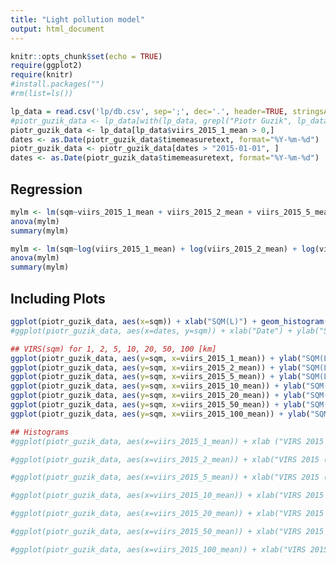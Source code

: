 ```yaml
---
title: "Light pollution model"
output: html_document
---
```


```r
knitr::opts_chunk$set(echo = TRUE)
require(ggplot2)
require(knitr)
#install.packages("")
#rm(list=ls())
```

```r
lp_data = read.csv('lp/db.csv', sep=';', dec='.', header=TRUE, stringsAsFactors = TRUE)
#piotr_guzik_data <- lp_data[with(lp_data, grepl("Piotr Guzik", lp_data$name)),]
piotr_guzik_data <- lp_data[lp_data$viirs_2015_1_mean > 0,]
dates <- as.Date(piotr_guzik_data$timemeasuretext, format="%Y-%m-%d")
piotr_guzik_data <- piotr_guzik_data[dates > "2015-01-01", ]
dates <- as.Date(piotr_guzik_data$timemeasuretext, format="%Y-%m-%d")
```

## Regression
```r
mylm <- lm(sqm~viirs_2015_1_mean + viirs_2015_2_mean + viirs_2015_5_mean + viirs_2015_10_mean + viirs_2015_20_mean + viirs_2015_50_mean + viirs_2015_100_mean, data=piotr_guzik_data)
anova(mylm)
summary(mylm)
```


```r
mylm <- lm(sqm~log(viirs_2015_1_mean) + log(viirs_2015_2_mean) + log(viirs_2015_5_mean) + log(viirs_2015_10_mean) + log(viirs_2015_20_mean) + log(viirs_2015_50_mean) + log(viirs_2015_100_mean), data=piotr_guzik_data)
anova(mylm)
summary(mylm)
```

## Including Plots

```r
ggplot(piotr_guzik_data, aes(x=sqm)) + xlab("SQM(L)") + geom_histogram(binwidth=0.1, col='blue') + labs(title="Histogram")
#ggplot(piotr_guzik_data, aes(x=dates, y=sqm)) + xlab("Date") + ylab("SQM(L) [mag/arcsec^2]") + geom_point(color="blue", alpha=0.1)

## VIRS(sqm) for 1, 2, 5, 10, 20, 50, 100 [km]
ggplot(piotr_guzik_data, aes(y=sqm, x=viirs_2015_1_mean)) + ylab("SQM(L) [mag/arcsec^2]") + xlab("VIRS 2015 (1 km) Mean  [10^-9W/cm^2*sr]") + geom_point(color="blue", alpha=0.1) + xlim(0,30)
ggplot(piotr_guzik_data, aes(y=sqm, x=viirs_2015_2_mean)) + ylab("SQM(L) [mag/arcsec^2]") + xlab("VIRS 2015 (2 km) Mean  [10^-9W/cm^2*sr]") + geom_point(color="blue", alpha=0.1) + xlim(0,30)
ggplot(piotr_guzik_data, aes(y=sqm, x=viirs_2015_5_mean)) + ylab("SQM(L) [mag/arcsec^2]") + xlab("VIRS 2015 (5 km) Mean  [10^-9W/cm^2*sr]") + geom_point(color="blue", alpha=0.1) + xlim(0,30)
ggplot(piotr_guzik_data, aes(y=sqm, x=viirs_2015_10_mean)) + ylab("SQM(L) [mag/arcsec^2]") + xlab("VIRS 2015 (10 km) Mean [10^-9W/cm^2*sr]") + geom_point(color="blue", alpha=0.1) + xlim(0,30)
ggplot(piotr_guzik_data, aes(y=sqm, x=viirs_2015_20_mean)) + ylab("SQM(L) [mag/arcsec^2]") + xlab("VIRS 2015 (20 km) Mean [10^-9W/cm^2*sr]") + geom_point(color="blue", alpha=0.1) + xlim(0,30)
ggplot(piotr_guzik_data, aes(y=sqm, x=viirs_2015_50_mean)) + ylab("SQM(L) [mag/arcsec^2]") + xlab("VIRS 2015 (50 km) Mean [10^-9W/cm^2*sr]") + geom_point(color="blue", alpha=0.1) + xlim(0,30)
ggplot(piotr_guzik_data, aes(y=sqm, x=viirs_2015_100_mean)) + ylab("SQM(L) [mag/arcsec^2]") + xlab("VIRS 2015 (100 km) Mean [10^-9W/cm^2*sr]") + geom_point(color="blue", alpha=0.1) + xlim(0,30)

## Histograms
#ggplot(piotr_guzik_data, aes(x=viirs_2015_1_mean)) + xlab ("VIRS 2015 (1 km) Mean  [10^-9W/cm^2*sr]") + geom_histogram(binwidth=0.3, col='blue') + labs(title="Histogram  (R=1km) VIRS 2015 Mean")

#ggplot(piotr_guzik_data, aes(x=viirs_2015_2_mean)) + xlab("VIRS 2015 (2 km) Mean  [10^-9W/cm^2*sr]") + geom_histogram(binwidth=0.3, col='blue') + labs(title="Histogram (R=2km) VIRS 2015 Mean")

#ggplot(piotr_guzik_data, aes(x=viirs_2015_5_mean)) + xlab("VIRS 2015 (5 km) Mean  [10^-9W/cm^2*sr]") + geom_histogram(binwidth=0.3, col='blue') + labs(title="Histogram (R=5km) VIRS 2015 Mean")

#ggplot(piotr_guzik_data, aes(x=viirs_2015_10_mean)) + xlab("VIRS 2015 (10 km) Mean  [10^-9W/cm^2*sr]") + geom_histogram(binwidth=0.3, col='blue') + labs(title="Histogram (R=10km) VIRS 2015 Mean")

#ggplot(piotr_guzik_data, aes(x=viirs_2015_20_mean)) + xlab("VIRS 2015 (5 km) Mean  [10^-9W/cm^2*sr]") + geom_histogram(binwidth=0.3, col='blue') + labs(title="Histogram (R=20km) VIRS 2015 Mean")

#ggplot(piotr_guzik_data, aes(x=viirs_2015_50_mean)) + xlab("VIRS 2015 (50 km) Mean  [10^-9W/cm^2*sr]") + geom_histogram(binwidth=0.3, col='blue') + labs(title="Histogram (R=50km) VIRS 2015 Mean")

#ggplot(piotr_guzik_data, aes(x=viirs_2015_100_mean)) + xlab("VIRS 2015 (100 km) Mean  [10^-9W/cm^2*sr]") + geom_histogram(binwidth=0.3, col='blue') + labs(title="Histogram (R=100km) VIRS 2015 Mean")
```